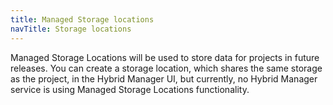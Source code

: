 ```yaml
---
title: Managed Storage locations
navTitle: Storage locations
---
```


Managed Storage Locations will be used to store data for projects in future releases. You can create a storage location, which shares the same storage as the project, in the Hybrid Manager UI, but currently, no Hybrid Manager service is using Managed Storage Locations functionality.

